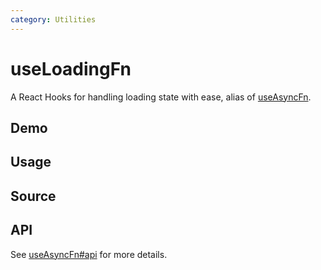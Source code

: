 ```yaml
---
category: Utilities
---
```


# useLoadingFn


<HooksType category="Utilities" />

A React Hooks for handling loading state with ease, alias of [useAsyncFn](/reference/use-async-fn).

## Demo


<App />

## Usage



## Source


<Source />

## API

See [useAsyncFn#api](/reference/use-async-fn/#api) for more details.
